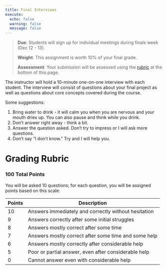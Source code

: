 ```yaml
---
title: Final Interviews
execute:
  echo: false
  warning: false
  message: false
---
```


> **Due**: Students will sign up for individual meetings during finals week (Dec 12 - 13).
>
> **Weight**: This assignment is worth 10% of your final grade.
>
> **Assessment**: Your submission will be assessed using the [rubric](#grading-rubric) at the bottom of this page.

The instructor will hold a 10-minute one-on-one interview with each student. The interview will consist of questions about your final project as well as questions about core concepts covered during the course. 

Some suggestions:

1. Bring water to drink - it will calm you when you are nervous and your mouth dries up. You can also pause and think while you drink.
2. Don't answer right away - think a bit.
3. Answer the question asked. Don't try to impress or I will ask more questions.
4. Don't say "I don't know." Try and I will help you.

# Grading Rubric

### 100 Total Points

You will be asked 10 questions; for each question, you will be assigned points based on this scale:

Points | Description
-------|------------------------------------------------
10     | Answers immediately and correctly without hesitation
9      | Answers correctly after some initial struggles
8      | Answers mostly correct after some time
7      | Answers mostly correct after some time and some help
6      | Answers mostly correctly after considerable help
5      | Poor or partial answer, even after considerable help
0      | Cannot answer even with considerable help
